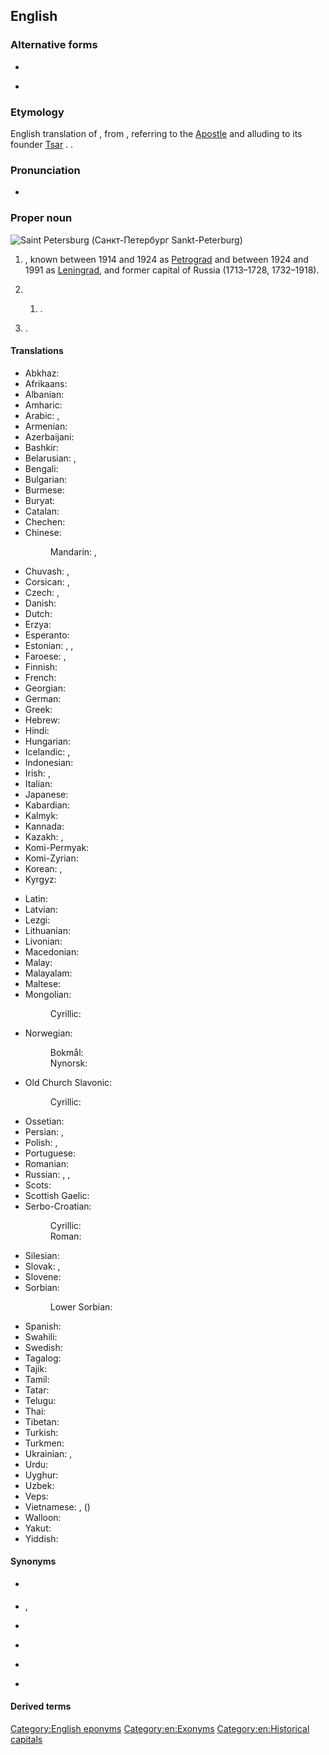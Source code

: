 ==English==
{{wikipedia}}

===Alternative forms===
* {{alter|en|St. Petersburg|St.-Petersburg|St Petersburg|St-Petersburg|Saint-Petersburg}}
* {{l|en|St. Petersburgh}} {{q|obsolete}}

===Etymology===
English translation of {{bor|en|ru|Санкт-Петербу́рг}}, from {{der|en|de|[[Sankt]] [[Peter|Peters]][[Burg|burg]]||Saint Peter's City}}, referring to {{w|Saint Peter}} the [[Apostle]] and alluding to its founder [[tsar|Tsar]] {{w|Peter the Great}}. {{doublet|en|Peterborough}}.

===Pronunciation===
* {{IPA|en|/sənt ˈpiːtə(r)zˌbɜː(r)ɡ/}}

===Proper noun===
[[Image:Spb collage.JPG|thumb|Saint Petersburg (Санкт-Петербург ''Sankt-Peterburg'')]]
{{en-proper noun|head=[[saint|Saint]] [[Petersburg]]}}

# {{place|en|federal city|c/Russia}}, known between 1914 and 1924 as [[Petrograd]] and between 1924 and 1991 as [[Leningrad]], and former capital of Russia (1713–1728, 1732–1918).
# {{alternative form of|en|St. Petersburg}}
## {{place|en|a=a|city|s/Florida|c/USA}}.
# {{place|en|unincorporated community|co/Logan County|s/Colorado|c/USA}}.

====Translations====
{{trans-top|city in Russia}}
* Abkhaz: {{t|ab|Санқт-Петербург}}
* Afrikaans: {{t|af|Sint Petersburg}}
* Albanian: {{t|sq|Shën Petersburgu|m}}
* Amharic: {{t|am|ሳንክት ፔቴርቡርግ}}
* Arabic: {{t|ar|سَانْت بُطْرُسْبُرْغ|f|tr=sant buṭrusburḡ}}, {{t|ar|سَانْت بِطِرْسْبُرْغ|f|tr=sant biṭirsburḡ}}
* Armenian: {{t|hy|Սանկտ Պետերբուրգ}}
* Azerbaijani: {{t|az|Sankt-Peterburq}}
* Bashkir: {{t|ba|Санкт-Петербург}}
* Belarusian: {{t|be|Санкт-Пецярбу́рг|m}}, {{t|be|Пецярбу́рг|m}}
* Bengali: {{t|bn|সেন্ট পিটার্সবার্গ}}
* Bulgarian: {{t|bg|Санкт Петербу́рг|m}}
* Burmese: {{t|my|စိန့်ပီတာစဘတ်}}
* Buryat: {{t|bua|Саанкта-Петербүүргэ}}
* Catalan: {{t|ca|Sant Petersburg|m}}
* Chechen: {{t|ce|Петарбух}}
* Chinese:
*: Mandarin: {{t+|cmn|聖彼得堡}}, {{t+|cmn|圣彼得堡|tr=Shèng Bǐdebǎo}}
* Chuvash: {{t|cv|Питӗрпур}}, {{t|cv|Питӗр}} {{qualifier|colloquial}}
* Corsican: {{t|co|San Pietruburgu|m}}, {{t|co|San Petruburgu|m}}
* Czech: {{t|cs|Sankt Petěrburg|m}}, {{t+|cs|Petrohrad|m}}
* Danish: {{t|da|Sankt Petersborg|n}}
* Dutch: {{t+|nl|Sint-Petersburg|n}}
* Erzya: {{t|myv|Ине-Петрань ош}}
* Esperanto: {{t|eo|Sankt-Peterburgo}}
* Estonian: {{t+|et|Peterburi}}, {{t|et|Sankt-Peterburg}} {{qualifier|rare}}, {{t|et|Piiter}} {{qualifier|historical}}
* Faroese: {{t|fo|St. Pætursborg|f}}, {{t|fo|Sankta Pætursborg|f}}
* Finnish: {{t+|fi|Pietari}}
* French: {{t+|fr|Saint-Pétersbourg|m}}
* Georgian: {{t|ka|სანქტ-პეტერბურგი}}
* German: {{t+|de|Sankt Petersburg|n}}
* Greek: {{t+|el|Αγία Πετρούπολη|f}}
* Hebrew: {{t|he|סֶנְט פֶּטֶרְסְבּוּרְג|f|tr=sent petersburg}}
* Hindi: {{t|hi|सेंट पीटर्सबर्ग|m}}
* Hungarian: {{t+|hu|Szentpétervár}}
* Icelandic: {{t|is|Sankti Pétursborg|f}}, {{t|is|Pétursborg|f}}
* Indonesian: {{t|id|St. Petersburg}}
* Irish: {{t|ga|Cathair Pheadair|f}}, {{t|ga|Brí Shan Pheadair|f}}
* Italian: {{t+|it|San Pietroburgo|m}}
* Japanese: {{t|ja|サンクトペテルブルク|tr=Sankuto-Peteruburuku}}
* Kabardian: {{t|kbd|Бытырбыху}}
* Kalmyk: {{t|xal|Санкт-Петербург}}
* Kannada: {{t|kn|ಸೇಂಟ್ ಪೀಟರ್ಸ್‌ಬರ್ಗ್}}
* Kazakh: {{t|kk|Санкт-Петербург}}, {{t|kk|Сән-Питербор}}
* Komi-Permyak: {{t|koi|Петыркар}}
* Komi-Zyrian: {{t|kpv|Петыркар}}
* Korean: {{t+|ko|^상트페테르부르크}}, {{t|ko|^싼크뜨뻬쩨르부르그}} {{qualifier|North Korea}}
* Kyrgyz: {{t|ky|Санкт-Петербург}}
{{trans-mid}}
* Latin: {{t|la|Petropolis|m}}
* Latvian: {{t|lv|Sanktpēterburga|f}}
* Lezgi: {{t|lez|Санкт-Петербург}}
* Lithuanian: {{t|lt|Sankt Peterburgas|m}}
* Livonian: {{t|liv|Pētõrburg}}
* Macedonian: {{t|mk|Санкт Петербург|m}}
* Malay: {{t|ms|Saint Petersburg}}
* Malayalam: {{t|ml|സെന്റ് പീറ്റേഴ്സ്ബര്‍ഗ്}}
* Maltese: {{t|mt|San Pietruburgu|m}}
* Mongolian:
*: Cyrillic: {{t|mn|Санкт-Петербург}}
* Norwegian:
*: Bokmål: {{t|nb|St. Petersburg}}
*: Nynorsk: {{t|nn|Sankt Petersburg}}
* Old Church Slavonic:
*: Cyrillic: {{t|cu|Санкт-Пєтєрбоургъ|m}}
* Ossetian: {{t|os|Бетъырбух}}
* Persian: {{t+|fa|سن پترزبورگ|tr=san peterzburg}}, {{t|fa|پتل پورت|tr=petel port}} {{qualifier|dated}}
* Polish: {{t+|pl|Petersburg|m}}, {{t+|pl|Sankt Petersburg|m}}
* Portuguese: {{t|pt|São Petersburgo|m}}
* Romanian: {{t|ro|Petersburg}}
* Russian: {{t+|ru|Санкт-Петербу́рг|m}}, {{t+|ru|Петербу́рг|m}}, {{t+|ru|Пи́тер|m}} {{qualifier|colloquial}}
* Scots: {{t|sco|Saunt Petersburg}}
* Scottish Gaelic: {{t|gd|Brìgh Naoimh Pheadair|f}}
* Serbo-Croatian:
*: Cyrillic: {{t|sh|Са̏нкт Пѐтербург|m}}
*: Roman: {{t+|sh|Sȁnkt Pèterburg|m}}
* Silesian: {{t|szl|Pejtersburg|m}}
* Slovak: {{t|sk|Sankt Peterburg|m}}, {{t|sk|Petrohrad|m}}
* Slovene: {{t|sl|Sankt Peterburg|m}}
* Sorbian:
*: Lower Sorbian: {{t|dsb|Sankt Petersburg|m}}
* Spanish: {{t+|es|San Petersburgo|m}}
* Swahili: {{t|sw|Sankt Peterburg}}
* Swedish: {{t+|sv|Sankt Petersburg|n}}
* Tagalog: {{t|tl|San Petersburgo}}
* Tajik: {{t|tg|Санкт-Петербург}}
* Tamil: {{t|ta|சென் பீட்டர்ஸ்பேர்க்}}
* Tatar: {{t|tt|Санкт-Петербург}}
* Telugu: {{t|te|సెయింట్ పీటర్స్‌బర్గ్}}
* Thai: {{t|th|เซนต์ปีเตอร์สเบิร์ก}}
* Tibetan: {{t|bo|སན་པི་ཏི་པོག}}
* Turkish: {{t|tr|St. Petersburg}}
* Turkmen: {{t|tk|Sankt-Peterburg}}
* Ukrainian: {{t|uk|Санкт-Петербу́рг|m}}, {{t|uk|Петербу́рг|m}}
* Urdu: {{t|ur|سینٹ پیٹرز برگ|m|tr=seṇṭ pīṭarz barg}}
* Uyghur: {{t|ug|سانكت پېتېربۇرگ}}
* Uzbek: {{t|uz|Sankt-Peterburg}}
* Veps: {{t|vep|Piter}}
* Vietnamese: {{t|vi|Xanh Pê-téc-bua}}, {{t|vi|Thành Bỉ Đắc}} ({{t|vi|城彼得}})
* Walloon: {{t|wa|Sint Petersbork}}
* Yakut: {{t|sah|Санкт-Петербург}}
* Yiddish: {{t|yi|פּעטערבורג|n}}
{{trans-bottom}}

====Synonyms====
{{sense|Leningrad, Petrograd; a former capital of Russia, a city on the Baltic Sea}}
* {{l|en|Leningrad}} {{qualifier|historical name of the city, still the name of the surrounding oblast}}
* {{l|en|Venice of the North}}, {{l|en|Northern Palmyra}} {{qualifier|nickname}}
* {{l|en|Petersburg}} {{qualifier|informal}}
* {{l|en|Petrograd}} {{qualifier|historical name of the city, name of a region in the city}}
* {{l|en|Piter}} {{qualifier|colloquial}}
* {{l|en|Sankt-Peterburg}} {{qualifier|transliteration}}

====Derived terms====
{{col3|en|
|St. Petersburg Beach
|St. Pete
|St. Pete Beach
}}

[[Category:English eponyms]]
[[Category:en:Exonyms]]
[[Category:en:Historical capitals]]